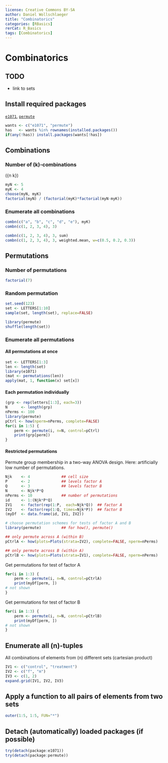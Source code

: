 ---
license: Creative Commons BY-SA
author: Daniel Wollschlaeger
title: "Combinatorics"
categories: [RBasics]
rerCat: R_Basics
tags: [Combinatorics]
---

Combinatorics
=========================

TODO
-------------------------

 - link to sets

Install required packages
-------------------------

[`e1071`](http://cran.r-project.org/package=e1071), [`permute`](http://cran.r-project.org/package=permute)

```{r}
wants <- c("e1071", "permute")
has   <- wants %in% rownames(installed.packages())
if(any(!has)) install.packages(wants[!has])
```

Combinations
-------------------------

### Number of \(k\)-combinations

\({n \choose k}\)

```{r}
myN <- 5
myK <- 4
choose(myN, myK)
factorial(myN) / (factorial(myK)*factorial(myN-myK))
```

### Enumerate all combinations

```{r}
combn(c("a", "b", "c", "d", "e"), myK)
combn(c(1, 2, 3, 4), 3)
```

```{r}
combn(c(1, 2, 3, 4), 3, sum)
combn(c(1, 2, 3, 4), 3, weighted.mean, w=c(0.5, 0.2, 0.3))
```

Permutations
-------------------------

### Number of permutations

```{r}
factorial(7)
```

### Random permutation

```{r}
set.seed(123)
set <- LETTERS[1:10]
sample(set, length(set), replace=FALSE)
```

```{r}
library(permute)
shuffle(length(set))
```

### Enumerate all permutations

#### All permutations at once

```{r}
set <- LETTERS[1:3]
len <- length(set)
library(e1071)
(mat <- permutations(len))
apply(mat, 1, function(x) set[x])
```

#### Each permutation individually

```{r}
(grp <- rep(letters[1:3], each=3))
N      <- length(grp)
nPerms <- 100
library(permute)
pCtrl <- how(nperm=nPerms, complete=FALSE)
for(i in 1:5) {
    perm <- permute(i, n=N, control=pCtrl)
    print(grp[perm])
}
```

#### Restricted permutations

Permute group membership in a two-way ANOVA design. Here: artificially low number of permutations.

```{r}
Njk    <- 4              ## cell size
P      <- 2              ## levels factor A
Q      <- 3              ## levels factor B
N      <- Njk*P*Q
nPerms <- 10             ## number of permutations
id     <- 1:(Njk*P*Q)
IV1    <- factor(rep(1:P,  each=Njk*Q))  ## factor A
IV2    <- factor(rep(1:Q, times=Njk*P))  ## factor B
(myDf  <- data.frame(id, IV1, IV2))

# choose permutation schemes for tests of factor A and B
library(permute)         ## for how(), permute()

## only permute across A (within B)
pCtrlA <- how(plots=Plots(strata=IV2), complete=FALSE, nperm=nPerms)

## only permute across B (within A)
pCtrlB <- how(plots=Plots(strata=IV1), complete=FALSE, nperm=nPerms)
```

Get permutations for test of factor A

```{r results='hide'}
for(i in 1:3) {
    perm <- permute(i, n=N, control=pCtrlA)
    print(myDf[perm, ])
# not shown
}
```

Get permutations for test of factor B

```{r results='hide'}
for(i in 1:3) {
    perm <- permute(i, n=N, control=pCtrlB)
    print(myDf[perm, ])
# not shown
}
```

Enumerate all \(n\)-tuples
-------------------------

All combinations of elements from \(n\) different sets (cartesian product)

```{r}
IV1 <- c("control", "treatment")
IV2 <- c("f", "m")
IV3 <- c(1, 2)
expand.grid(IV1, IV2, IV3)
```

Apply a function to all pairs of elements from two sets
-------------------------

```{r}
outer(1:5, 1:5, FUN="*")
```

Detach (automatically) loaded packages (if possible)
-------------------------

```{r}
try(detach(package:e1071))
try(detach(package:permute))
```
